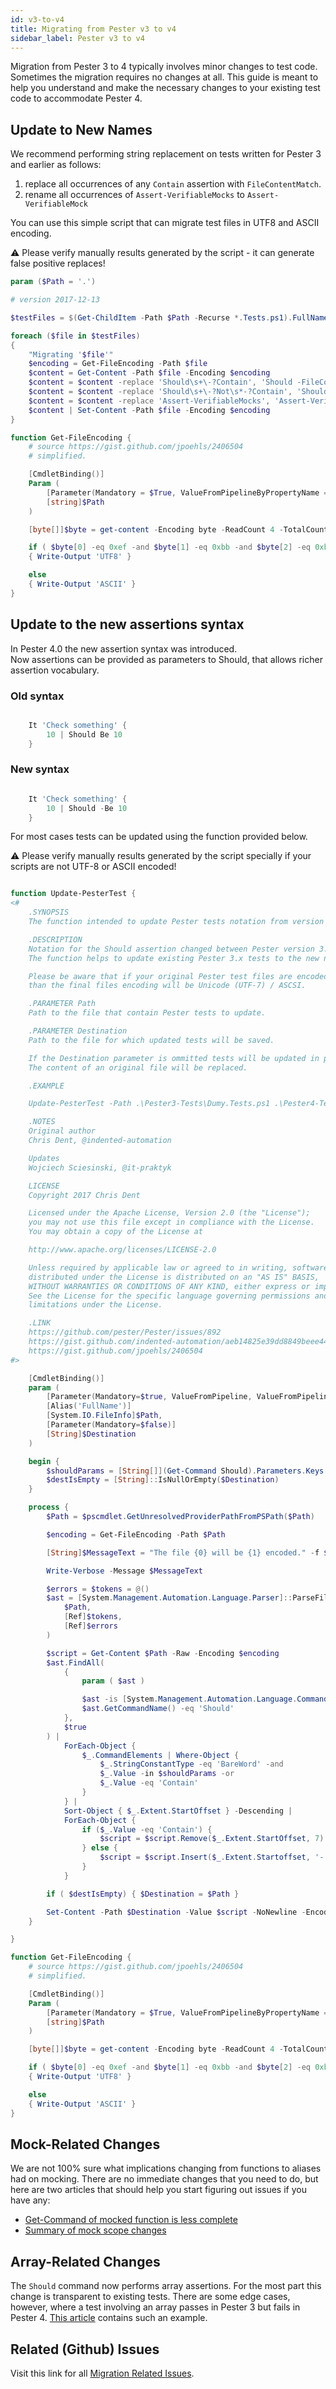 ```yaml
---
id: v3-to-v4
title: Migrating from Pester v3 to v4
sidebar_label: Pester v3 to v4
---
```


Migration from Pester 3 to 4 typically involves minor changes to test code.  Sometimes the migration requires no changes at all.  This guide is meant to help you understand and make the necessary changes to your existing test code to accommodate Pester 4.

## Update to New Names

We recommend performing string replacement on tests written for Pester 3 and earlier as follows:

1. replace all occurrences of any `Contain` assertion with `FileContentMatch`.
2. rename all occurrences of `Assert-VerifiableMocks` to `Assert-VerifiableMock`

You can use this simple script that can migrate test files in UTF8 and ASCII encoding.

:warning:
Please verify manually results generated by the script - it can generate false positive replaces!

```powershell
param ($Path = '.')

# version 2017-12-13

$testFiles = $(Get-ChildItem -Path $Path -Recurse *.Tests.ps1).FullName

foreach ($file in $testFiles)
{
    "Migrating '$file'"
    $encoding = Get-FileEncoding -Path $file
    $content = Get-Content -Path $file -Encoding $encoding
    $content = $content -replace 'Should\s+\-?Contain', 'Should -FileContentMatch'
    $content = $content -replace 'Should\s+\-?Not\s*-?Contain', 'Should -Not -FileContentMatch'
    $content = $content -replace 'Assert-VerifiableMocks', 'Assert-VerifiableMock'
    $content | Set-Content -Path $file -Encoding $encoding
}

function Get-FileEncoding {
    # source https://gist.github.com/jpoehls/2406504
    # simplified.

    [CmdletBinding()]
    Param (
        [Parameter(Mandatory = $True, ValueFromPipelineByPropertyName = $True)]
        [string]$Path
    )

    [byte[]]$byte = get-content -Encoding byte -ReadCount 4 -TotalCount 4 -Path $Path

    if ( $byte[0] -eq 0xef -and $byte[1] -eq 0xbb -and $byte[2] -eq 0xbf )
    { Write-Output 'UTF8' }

    else
    { Write-Output 'ASCII' }
}
```

## Update to the new assertions syntax

In Pester 4.0 the new assertion syntax was introduced. \
Now assertions can be provided as parameters to Should, that allows richer assertion vocabulary.

### Old syntax

```powershell

    It 'Check something' {
        10 | Should Be 10
    }

```

### New syntax

``` powershell

    It 'Check something' {
        10 | Should -Be 10
    }

```

For most cases tests can be updated using the function provided below.

:warning:
Please verify manually results generated by the script specially if your scripts are not UTF-8 or ASCII encoded!

```powershell

function Update-PesterTest {
<#
    .SYNOPSIS
    The function intended to update Pester tests notation from version 3.x to 4.x.

    .DESCRIPTION
    Notation for the Should assertion changed between Pester version 3.x and 4.x.
    The function helps to update existing Pester 3.x tests to the new notation.

    Please be aware that if your original Pester test files are encoded differently than UTF-8
    than the final files encoding will be Unicode (UTF-7) / ASCSI.

    .PARAMETER Path
    Path to the file that contain Pester tests to update.

    .PARAMETER Destination
    Path to the file for which updated tests will be saved.

    If the Destination parameter is ommitted tests will be updated in place.
    The content of an original file will be replaced.

    .EXAMPLE

    Update-PesterTest -Path .\Pester3-Tests\Dumy.Tests.ps1 .\Pester4-Tests\Dumy.Tests.ps1

    .NOTES
    Original author
    Chris Dent, @indented-automation

    Updates
    Wojciech Sciesinski, @it-praktyk

    LICENSE
    Copyright 2017 Chris Dent

    Licensed under the Apache License, Version 2.0 (the "License");
    you may not use this file except in compliance with the License.
    You may obtain a copy of the License at

    http://www.apache.org/licenses/LICENSE-2.0

    Unless required by applicable law or agreed to in writing, software
    distributed under the License is distributed on an "AS IS" BASIS,
    WITHOUT WARRANTIES OR CONDITIONS OF ANY KIND, either express or implied.
    See the License for the specific language governing permissions and
    limitations under the License.

    .LINK
    https://github.com/pester/Pester/issues/892
    https://gist.github.com/indented-automation/aeb14825e39dd8849beee44f681fbab3
    https://gist.github.com/jpoehls/2406504
#>

    [CmdletBinding()]
    param (
        [Parameter(Mandatory=$true, ValueFromPipeline, ValueFromPipelineByPropertyName)]
        [Alias('FullName')]
        [System.IO.FileInfo]$Path,
        [Parameter(Mandatory=$false)]
        [String]$Destination
    )

    begin {
        $shouldParams = [String[]](Get-Command Should).Parameters.Keys
        $destIsEmpty = [String]::IsNullOrEmpty($Destination)
    }

    process {
        $Path = $pscmdlet.GetUnresolvedProviderPathFromPSPath($Path)

        $encoding = Get-FileEncoding -Path $Path

        [String]$MessageText = "The file {0} will be {1} encoded." -f $Path, $encoding

        Write-Verbose -Message $MessageText

        $errors = $tokens = @()
        $ast = [System.Management.Automation.Language.Parser]::ParseFile(
            $Path,
            [Ref]$tokens,
            [Ref]$errors
        )

        $script = Get-Content $Path -Raw -Encoding $encoding
        $ast.FindAll(
            {
                param ( $ast )

                $ast -is [System.Management.Automation.Language.CommandAst] -and
                $ast.GetCommandName() -eq 'Should'
            },
            $true
        ) |
            ForEach-Object {
                $_.CommandElements | Where-Object {
                    $_.StringConstantType -eq 'BareWord' -and
                    $_.Value -in $shouldParams -or
                    $_.Value -eq 'Contain'
                }
            } |
            Sort-Object { $_.Extent.StartOffset } -Descending |
            ForEach-Object {
                if ($_.Value -eq 'Contain') {
                    $script = $script.Remove($_.Extent.StartOffset, 7).Insert($_.Extent.StartOffset, '-FileContentMatch')
                } else {
                    $script = $script.Insert($_.Extent.Startoffset, '-')
                }
            }

        if ( $destIsEmpty) { $Destination = $Path }

        Set-Content -Path $Destination -Value $script -NoNewline -Encoding $encoding
    }

}

function Get-FileEncoding {
    # source https://gist.github.com/jpoehls/2406504
    # simplified.

    [CmdletBinding()]
    Param (
        [Parameter(Mandatory = $True, ValueFromPipelineByPropertyName = $True)]
        [string]$Path
    )

    [byte[]]$byte = get-content -Encoding byte -ReadCount 4 -TotalCount 4 -Path $Path

    if ( $byte[0] -eq 0xef -and $byte[1] -eq 0xbb -and $byte[2] -eq 0xbf )
    { Write-Output 'UTF8' }

    else
    { Write-Output 'ASCII' }
}

```

## Mock-Related Changes

We are not 100% sure what implications changing from functions to aliases had on mocking. There are no immediate changes that you need to do, but here are two articles that should help you start figuring out issues if you have any:

- [Get-Command of mocked function is less complete](https://github.com/pester/Pester/issues/810)
- [Summary of mock scope changes](https://github.com/pester/Pester/issues/812)

## Array-Related Changes

The `Should` command now performs array assertions.  For the most part this change is transparent to existing tests.  There are some edge cases, however, where a test involving an array passes in Pester 3 but fails in Pester 4.  [This article](https://github.com/pester/Pester/issues/873) contains such an example.

## Related (Github) Issues

Visit this link for all [Migration Related Issues](https://github.com/Pester/Pester/issues?utf8=%E2%9C%93&q=is%3Aissue%20label%3A%22Pester%20migration%20v3-%3Ev4%22%20).
